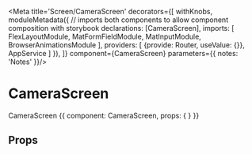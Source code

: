 
<Meta title='Screen/CameraScreen'
decorators={[
  withKnobs,
  moduleMetadata({
      // imports both components to allow component composition with storybook
      declarations: [CameraScreen],
      imports: [
        FlexLayoutModule,
        MatFormFieldModule,
        MatInputModule,
        BrowserAnimationsModule
      ],
      providers: [
        {provide: Router, useValue: {}},
         AppService
      ]
    }),
]}
component={CameraScreen}
parameters={{
  notes: 'Notes'
}}/>

# CameraScreen
CameraScreen
<Preview>
  <Story name='CameraScreen' height='600px'>
    {{
      component: CameraScreen,
      props: {
      }
    }}
  </Story>
</Preview>

## Props

<Props of={CameraScreen} />
